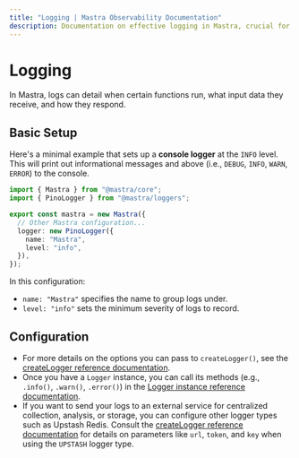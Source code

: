 ```yaml
---
title: "Logging | Mastra Observability Documentation"
description: Documentation on effective logging in Mastra, crucial for understanding application behavior and improving AI accuracy.
---
```



# Logging

In Mastra, logs can detail when certain functions run, what input data they receive, and how they respond.

## Basic Setup

Here's a minimal example that sets up a **console logger** at the `INFO` level. This will print out informational messages and above (i.e., `DEBUG`, `INFO`, `WARN`, `ERROR`) to the console.

```typescript filename="mastra.config.ts" showLineNumbers copy
import { Mastra } from "@mastra/core";
import { PinoLogger } from "@mastra/loggers";

export const mastra = new Mastra({
  // Other Mastra configuration...
  logger: new PinoLogger({
    name: "Mastra",
    level: "info",
  }),
});
```

In this configuration:

- `name: "Mastra"` specifies the name to group logs under.
- `level: "info"` sets the minimum severity of logs to record.

## Configuration

- For more details on the options you can pass to `createLogger()`, see the [createLogger reference documentation](/reference/observability/create-logger.mdx).
- Once you have a `Logger` instance, you can call its methods (e.g., `.info()`, `.warn()`, `.error()`) in the [Logger instance reference documentation](/reference/observability/logger.mdx).
- If you want to send your logs to an external service for centralized collection, analysis, or storage, you can configure other logger types such as Upstash Redis. Consult the [createLogger reference documentation](/reference/observability/create-logger.mdx) for details on parameters like `url`, `token`, and `key` when using the `UPSTASH` logger type.
